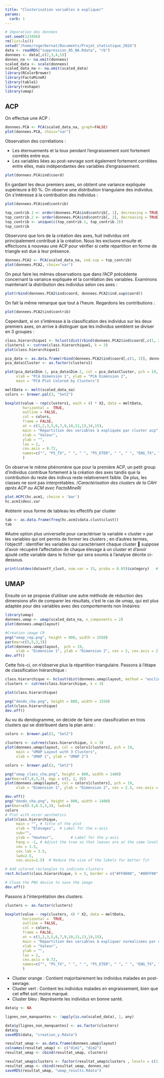 ```yaml
---
title: "Clusterisation variables à expliquer"
params:
  carb: 1
---
```

```r
# Imporation des données
set.seed(123456)
rm(list=ls())
setwd("/home/rogerbernat/Documents/Projet_statistique_2024")
data <- readRDS("suppression_85_NA.Rdata", "rb")
donnees <- data[,c(2,3,4,5)]
donnes_na <- na.omit(donnees)
scaled_data <- scale(donnees)
scaled_data_na <- na.omit(scaled_data)
library(RColorBrewer)
library(FactoMineR)
library(table1)
library(reshape)
library(umap)

```
## ACP
On effectue une ACP :

```r
donnees.PCA <- PCA(scaled_data_na, graph=FALSE)
plot(donnees.PCA, choix="var")
```

Observation des corrélations :

* Les éternuements et la toux pendant l'engraissement sont fortement corrélés entre eux.
* Les variables liées au post-sevrage sont également fortement corrélées entre elles, mais indépendantes des variables d'engraissement.


```r
plot(donnees.PCA$ind$coord)
```

En gardant les deux premiers axes, on obtient une variance expliquée supérieure à 60 %. On observe une distribution triangulaire des individus. On s'intéresse à la contribution des individus : 
```r
plot(donnees.PCA$ind$contrib)

top_contrib.1 <- order(donnees.PCA$ind$contrib[, 1], decreasing = TRUE)[1:7]
top_contrib.2 <- order(donnees.PCA$ind$contrib[, 2], decreasing = TRUE)[1:3]
top_contrib <- unique(c(top_contrib.1, top_contrib.2))
top_contrib

```

Observons que lors de la création des axes, huit individus ont principalement contribué à la création. Nous les excluons ensuite et effectuons à nouveau une ACP pour vérifier si cette répartition en forme de triangle est due à leur présence.
```r
donnees.PCA2 <- PCA(scaled_data_na, ind.sup = top_contrib)
plot(donnees.PCA2, choix="var")

```

On peut faire les mêmes observations que dans l'ACP précédente concernant la variance expliquée et la corrélation des variables. Examinons maintenant la distribution des individus selon ces axes :
```r
plot(rbind(donnees.PCA2$ind$coord, donnees.PCA2$ind.sup$coord))
```

On fait la même remarque que tout à l'heure. Regardons les contributions :
```r
plot(donnees.PCA2$ind$contrib)
```

Cependant, si on s'intéresse à la classification des individus sur les deux premiers axes, on arrive à distinguer que les individus semblent se diviser en 3 groupes :
```r
class.hierarchique1 <- hclust(dist(rbind(donnees.PCA2$ind$coord[,c(1, 2)], donnees.PCA2$ind.sup$coord[,c(1, 2)]), method = "euclidean"), method="ward.D2")
clusters1 <- cutree(class.hierarchique1, k = 3)
plot(class.hierarchique1)
```
```r
pca_data <- as.data.frame(rbind(donnees.PCA2$ind$coord[,c(1, 2)], donnees.PCA2$ind.sup$coord[,c(1, 2)]))
pca_data$Cluster <- as.factor(clusters1)

plot(pca_data$Dim.1, pca_data$Dim.2, col = pca_data$Cluster, pch = 19, 
     xlab = "PCA Dimension 1", ylab = "PCA Dimension 2", 
     main = "PCA Plot Colored by Clusters")
```

```r
meltData <- melt(scaled_data_na)
colors <- brewer.pal(3, "Set2")

boxplot(value ~ rep(clusters1, each = 4) * X2, data = meltData,
        horizontal =  TRUE,           
        outline = FALSE,  
        col = colors,  
        frame = FALSE,
        at = c(1,2,3,5,6,7,9,10,11,13,14,15),
        main = "Répartition des variables à expliquée par cluster acp",
        xlab = "Valeur",
        ylab = "",
        las = 2,
        cex.axis = 0.72,
        names=c("", "PS_TX", " ", " ", "PS_ETER", " ", " ", "ENG_TX", " ", " ", "ENG_ETER", " " )
        )

```

On observe le même phénomène que pour la première ACP, un petit group d'individus contribue fortement à la création des axes tandis que la contribution du reste des indivus reste relativement faible. De plus, les classes ne sont pas interprétables.
/*Caractérisation des clusters de la CAH après ACP ou ACM avec FactoMineR*/
```r
plot.HCPC(hc.acm1, choice = 'bar')
hc.acm1$desc.var
```
#obtenir sous forme de tableau les effectifs par cluster
```r
tab <- as.data.frame(freq(hc.acm1$data.clust$clust))
tab
```
#Autre option plus universelle pour caractériser la variable « cluster » par les variables qui ont permis de former les clusters ; en d’autres termes, l’objectif : identifier les variables qui caractérisent chaque cluster  suppose d’avoir récupéré l’affectation de chaque élevage à un cluster et d’avoir ajouté cette variable dans le fichier qui sera soumis à l’analyse décrite ci-dessous.
```r
print(catdes(datasetY_clust, num.var = 33, proba = 0.05)$category)   # NB : num.var = colonne où est la variable ‘cluster’ pour avoir les variables sur et sous représentées dans chaque cluster
```

## UMAP 

Ensuite on se propose d'utiliser une autre méthode de réduction des dimensions afin de comparer les résultats, c'est le cas de umap, qui est plus adaptée pour des variables avec des comportements non linéaires:

```r
library(umap)
donnees.umap <- umap(scaled_data_na, n_components = 2)
plot(donnees.umap$layout)
```
```r
#Création image CR
png("umap_rep.png", height = 800, width = 1550)
par(mar=c(5,5,3,3))
plot(donnees.umap$layout,  pch = 19,
     xlab = "Dimension 1", ylab = "Dimension 2", cex = 2, cex.axis = 2, cex.lab=2 )
dev.off()

```



Cette fois-ci, on n'observe plus la répartition triangulaire. Passons à l'étape de classification hiérarchique :
```r
class.hierarchique <- hclust(dist(donnees.umap$layout, method = "euclidean"), method="ward.D2")
clusters <- cutree(class.hierarchique, k = 3)

plot(class.hierarchique)

```
```r
png("dendo_cha.png", height = 800, width = 1550)
plot(class.hierarchique)
dev.off()
```

Au vu du dendogramme, on décide de faire une classification en trois clusters qui se distribuent dans la plan ainsi :
```r
colors <- brewer.pal(3, "Set2")

clusters <- cutree(class.hierarchique, k = 3)
plot(donnees.umap$layout, col = colors[clusters], pch = 19,
     main = "UMAP Layout with 3 Clusters",
     xlab = "UMAP 1", ylab = "UMAP 2")
```
```r
colors <- brewer.pal(3, "Set2")

png("umap_class_cha.png", height = 800, width = 1400)
par(mar=c(7,8,3,3), mgp = c(5, 2, 0))
plot(donnees.umap$layout, col = colors[clusters], pch = 19,
     xlab = "Dimension 1", ylab = "Dimension 2", cex = 2.5, cex.axis = 3, cex.lab=3 )

dev.off()
png("dendo_cha.png", height = 800, width = 1400)
par(mar=c(6.5,6.5,3,3), lwd=4)
colors
# Plot with nicer aesthetics
plot(class.hierarchique, 
     main = "", # Title of the plot
     xlab = "Elévages",  # Label for the x-axis
     sub="",
     ylab = "Hauteur",        # Label for the y-axis
     hang = -1, # Adjust the tree so that leaves are at the same level
     cex = 1.5,
     cex.lab = 3.5, 
     lwd=2.5,
     cex.axis=2.5)  # Reduce the size of the labels for better fit

# Add colored rectangles to indicate clusters
rect.hclust(class.hierarchique, k = 3, border = c("#FF0000", "#00FF00", "#0000FF"))  # Color each cluster differently

# Close the PNG device to save the image
dev.off()
```
Passons à l'interprétation des clusters:

```r
clusters <- as.factor(clusters)

boxplot(value ~ rep(clusters, 4) * X2, data = meltData,
        horizontal =  TRUE,           
        outline = FALSE,  
        col = colors,  
        frame = FALSE,
        at = c(1,2,3,5,6,7,9,10,11,13,14,15),
        main = "Répartition des variables à expliquer normalisées par cluster umap",
        xlab = "Valeur",
        ylab = "",
        las = 2,
        cex.axis = 0.72,
        names=c("", "PS_TX", " ", " ", "PS_ETER", " ", " ", "ENG_TX", " ", " ", "ENG_ETER", " " )
        )
```

* Cluster orange : Contient majoritairement les individus malades en post-sevrage.
* Cluster vert : Contient les individus malades en engraissement, bien que cet effet soit moins marqué.
* Cluster bleu : Représente les individus en bonne santé.
```r

data$y <- NA

lignes_non_manquantes <- !apply(is.na(scaled_data), 1, any)

data$y[lignes_non_manquantes] <- as.factor(clusters)
data$y
saveRDS(data, "creation_y.Rdata")

resultat_umap <- as.data.frame(donnees.umap$layout)
colnames(resultat_umap) <- c("dim1", "dim2")
resultat_umap <- cbind(resultat_umap, clusters)

resultat_umap$clusters <- factor(resultat_umap$clusters , levels = c(1, 2, 3), labels = c("ENG_malade", "PS_malade", "Sain"))
resultat_umap <- cbind(resultat_umap, donnes_na)
saveRDS(resultat_umap, "umap_results.Rdata")

```